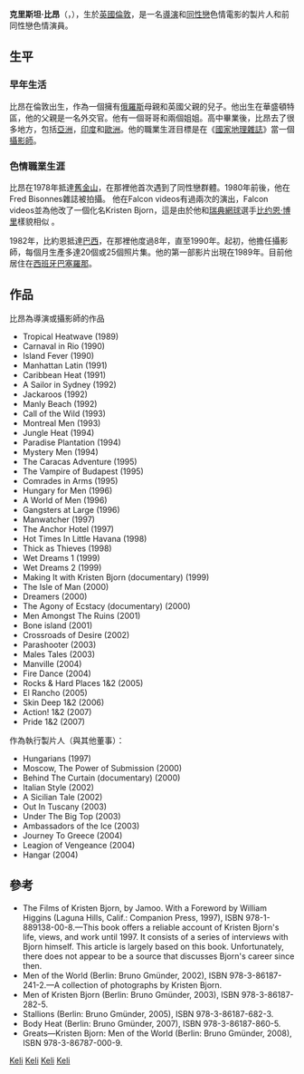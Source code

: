 '''克里斯坦·比昂'''（{{lang-en|Kristen Bjorn}}，{{bd|1957年|10月12日||}}），生於[[英國|英國]][[倫敦|倫敦]]，是一名[[導演|導演]]和[[同性戀|同性戀]]色情電影的製片人和前同性戀色情演員。

== 生平 ==
=== 早年生活 ===
比昂在倫敦出生，作為一個擁有[[俄羅斯|俄羅斯]]母親和英國父親的兒子。他出生在華盛頓特區，他的父親是一名外交官。他有一個哥哥和兩個姐姐。高中畢業後，比昂去了很多地方，包括[[亞洲|亞洲]]，[[印度|印度]]和[[歐洲|歐洲]]。他的職業生涯目標是在《[[國家地理雜誌|國家地理雜誌]]》當一個[[攝影師|攝影師]]。

=== 色情職業生涯 ===
比昂在1978年抵達[[舊金山|舊金山]]，在那裡他首次遇到了同性戀群體。1980年前後，他在Fred Bisonnes雜誌被拍攝。 他在Falcon videos有過兩次的演出，Falcon videos並為他改了一個化名Kristen Bjorn，這是由於他和[[瑞典|瑞典]][[網球|網球]]選手[[比约恩·博里|比约恩·博里]]樣貌相似 。

1982年，比約恩抵達[[巴西|巴西]]，在那裡他度過8年，直至1990年。起初，他擔任攝影師，每個月生產多達20個或25個照片集。他的第一部影片出現在1989年。目前他居住在[[西班牙|西班牙]][[巴塞羅那|巴塞羅那]]。

== 作品 ==
比昂為導演或攝影師的作品
*Tropical Heatwave (1989)
*Carnaval in Rio (1990)
*Island Fever (1990)
*Manhattan Latin (1991)
*Caribbean Heat (1991)
*A Sailor in Sydney (1992)
*Jackaroos (1992)
*Manly Beach (1992)
*Call of the Wild (1993)
*Montreal Men (1993)
*Jungle Heat (1994)
*Paradise Plantation (1994)
*Mystery Men (1994)
*The Caracas Adventure (1995)
*The Vampire of Budapest (1995)
*Comrades in Arms (1995)
*Hungary for Men (1996)
*A World of Men (1996)
*Gangsters at Large (1996)
*Manwatcher (1997)
*The Anchor Hotel (1997)
*Hot Times In Little Havana (1998)
*Thick as Thieves (1998)
*Wet Dreams 1 (1999)
*Wet Dreams 2 (1999)
*Making It with Kristen Bjorn (documentary) (1999)
*The Isle of Man (2000)
*Dreamers (2000)
*The Agony of Ecstacy (documentary) (2000)
*Men Amongst The Ruins (2001)
*Bone island (2001)
*Crossroads of Desire (2002)
*Parashooter (2003)
*Males Tales (2003)
*Manville (2004)
*Fire Dance (2004)
*Rocks & Hard Places 1&2 (2005)
*El Rancho (2005)
*Skin Deep 1&2 (2006)
*Action! 1&2 (2007)
*Pride 1&2 (2007)
作為執行製片人（與其他董事）：
*Hungarians (1997)
*Moscow, The Power of Submission (2000)
*Behind The Curtain (documentary) (2000)
*Italian Style (2002)
*A Sicilian Tale (2002)
*Out In Tuscany (2003)
*Under The Big Top (2003)
*Ambassadors of the Ice (2003)
*Journey To Greece (2004)
*Leagion of Vengeance (2004)
*Hangar (2004)

== 參考 ==
*The Films of Kristen Bjorn, by Jamoo. With a Foreword by William Higgins (Laguna Hills, Calif.: Companion Press, 1997), ISBN 978-1-889138-00-8.—This book offers a reliable account of Kristen Bjorn's life, views, and work until 1997. It consists of a series of interviews with Bjorn himself. This article is largely based on this book. Unfortunately, there does not appear to be a source that discusses Bjorn's career since then.
*Men of the World (Berlin: Bruno Gmünder, 2002), ISBN 978-3-86187-241-2.—A collection of photographs by Kristen Bjorn.
*Men of Kristen Bjorn (Berlin: Bruno Gmünder, 2003), ISBN 978-3-86187-282-5.
*Stallions (Berlin: Bruno Gmünder, 2005), ISBN 978-3-86187-682-3.
*Body Heat (Berlin: Bruno Gmünder, 2007), ISBN 978-3-86187-860-5.
*Greats—Kristen Bjorn: Men of the World (Berlin: Bruno Gmünder, 2008), ISBN 978-3-86787-000-9.

{{Authority control}}
{{DEFAULTSORT:Bjorn, Kristen}}
[[Category:倫敦人|Keli]]
[[Category:英国导演|Keli]]
[[Category:英國LGBT演員|Keli]]
[[Category:英國男同性戀色情片演員|Keli]]